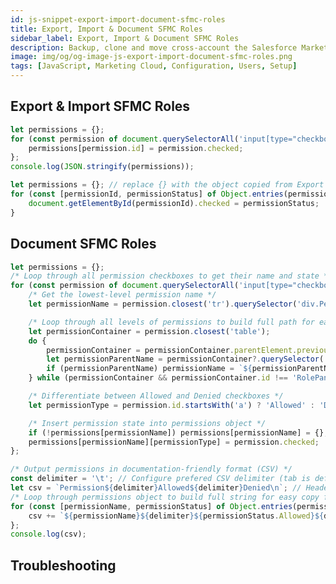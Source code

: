 ```yaml
---
id: js-snippet-export-import-document-sfmc-roles
title: Export, Import & Document SFMC Roles
sidebar_label: Export, Import & Document SFMC Roles
description: Backup, clone and move cross-account the Salesforce Marketing Cloud roles. In seconds.
image: img/og/og-image-js-export-import-document-sfmc-roles.png
tags: [JavaScript, Marketing Cloud, Configuration, Users, Setup]
---
```



<LeadText content="Backup, clone and move cross-account the Salesforce Marketing Cloud roles. In seconds." />

## Export & Import SFMC Roles

```js title="Export SFMC role"
let permissions = {};
for (const permission of document.querySelectorAll('input[type="checkbox"]')) {
    permissions[permission.id] = permission.checked;
};
console.log(JSON.stringify(permissions));
```

```js {1} title="Import SFMC role"
let permissions = {}; // replace {} with the object copied from Export
for (const [permissionId, permissionStatus] of Object.entries(permissions)) {
    document.getElementById(permissionId).checked = permissionStatus;
}
```

## Document SFMC Roles

```js {24} title="Create documentation of your SFMC role"
let permissions = {};
/* Loop through all permission checkboxes to get their name and state */
for (const permission of document.querySelectorAll('input[type="checkbox"]')) {
    /* Get the lowest-level permission name */
    let permissionName = permission.closest('tr').querySelector('div.PermissionNameText').innerText;

    /* Loop through all levels of permissions to build full path for each permission */
    let permissionContainer = permission.closest('table');
    do {
        permissionContainer = permissionContainer.parentElement.previousElementSibling;
        let permissionParentName = permissionContainer?.querySelector('div.PermissionNameText')?.innerText;
        if (permissionParentName) permissionName = `${permissionParentName} - ${permissionName}`;
    } while (permissionContainer && permissionContainer.id !== 'RolePanel');

    /* Differentiate between Allowed and Denied checkboxes */
    let permissionType = permission.id.startsWith('a') ? 'Allowed' : 'Denied';

    /* Insert permission state into permissions object */
    if (!permissions[permissionName]) permissions[permissionName] = {};
    permissions[permissionName][permissionType] = permission.checked;
};

/* Output permissions in documentation-friendly format (CSV) */
const delimiter = '\t'; // Configure prefered CSV delimiter (tab is default, can be changed to comma, pipe, etc.)
let csv = `Permission${delimiter}Allowed${delimiter}Denied\n`; // Headers
/* Loop through permissions object to build full string for easy copy from console to table */
for (const [permissionName, permissionStatus] of Object.entries(permissions)) {
    csv += `${permissionName}${delimiter}${permissionStatus.Allowed}${delimiter}${permissionStatus.Denied}\n`;
};
console.log(csv);
```

## Troubleshooting

